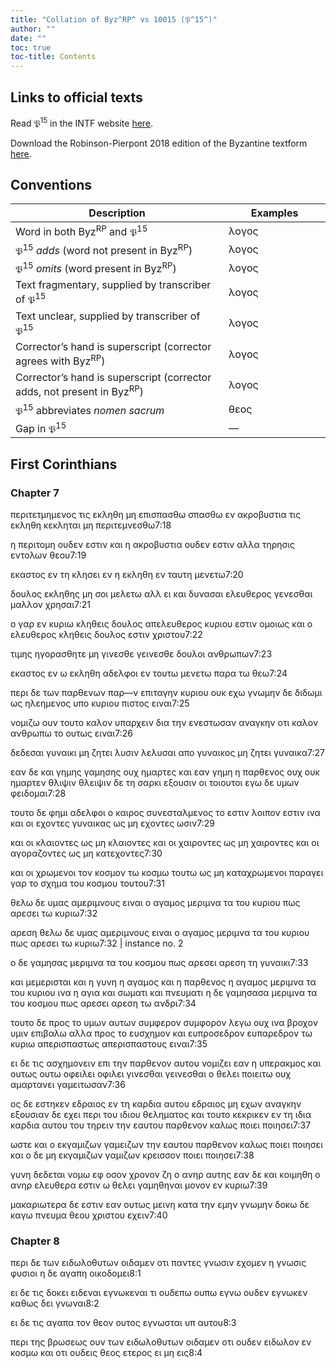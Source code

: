 ```yaml
---
title: "Collation of Byz^RP^ vs 10015 (𝔓^15^)"
author: ""
date: ""
toc: true
toc-title: Contents
---
```


::: {.callout-note appearance="minimal" icon="false" collapse="true"}
# Links to official texts

Read 𝔓^15^ in the INTF website [here](https://ntvmr.uni-muenster.de/manuscript-workspace?docID=10015).

Download the Robinson-Pierpont 2018 edition of the Byzantine textform [here](https://web.archive.org/web/20210413060536/https://byzantinetext.com/wp-content/uploads/2021/03/robinson-pierpont-2018-gnt-edition.pdf).


:::


::: {.callout-note appearance="minimal" icon="false" collapse="true"}
# Conventions

| Description                                                              	| Examples                           	|
|--------------------------------------------------------------------------	|------------------------------------	|
| Word in both Byz^RP^ and 𝔓^15^                                   	| λογος                              	|
| 𝔓^15^ *adds* (word not present in Byz^RP^)                       	| [λογος]{.greek-added}            	|
| 𝔓^15^ *omits* (word present in Byz^RP^)                          	| [λογος]{.greek-omitted}          	|
| Text fragmentary, supplied by transcriber of 𝔓^15^               	| [λογος]{.greek-supplied}         	|
| Text unclear, supplied by transcriber of 𝔓^15^                   	| [λογος]{.unclear}                	|
| Corrector's hand is superscript (corrector agrees with Byz^RP^)          	| [λογος]{.corr}                   	|
| Corrector's hand is superscript (corrector adds, not present in Byz^RP^) 	| [[λογος]{.corr}]{.greek-added} 	|
| 𝔓^15^ abbreviates *nomen sacrum*                                 	| [θεος]{.greek-abbr}            	|
| Gap in 𝔓^15^                                                     	| [―]{.gap}                        	|
:::

## First Corinthians

### Chapter 7

[περιτετμημενος]{.greek-omitted} [τις]{.greek-omitted} [εκληθη]{.greek-omitted} [μη]{.greek-omitted} [επισπασθω]{.greek-omitted} [[σπα]{.greek-supplied}σθω]{.greek-added} εν ακροβυστια τις [εκληθη]{.greek-omitted} [κε[κλη]{.greek-supplied}[ται]{.greek-supplied}]{.greek-added} μη περιτεμνεσθω[7:18]{.aside}

η περι[τ]{.unclear}[ο]{.greek-supplied}[μη]{.greek-supplied} ουδεν εστιν και η ακροβυστια [ουδ]{.greek-supplied}εν εστιν αλλα τηρησις εντολ[ω]{.unclear}ν [θεου]{.greek-abbr}[7:19]{.aside}

εκαστο[ς]{.unclear} εν τη κλ[η]{.unclear}σει [εν]{.greek-added} η εκ[λη]{.unclear}[θη]{.greek-supplied} εν ταυτη μενετω[7:20]{.aside}

δουλος ε[κ]{.unclear}λη[θη]{.greek-supplied}[ς]{.unclear} μη σοι μελετω αλλ ει και δυ[ν]{.unclear}α[σαι]{.greek-supplied} ελευθερος γενεσθαι μαλλον χρη[σαι]{.greek-supplied}[7:21]{.aside}

ο γαρ εν [κυριω]{.greek-abbr} κληθεις δουλ[ο]{.unclear}ς α[π]{.unclear}ε[λε]{.greek-supplied}[υ]{.unclear}θερος [κυριου]{.greek-abbr} εστιν ομοιως [και]{.greek-omitted} ο ελ[ευ]{.unclear}[θερ]{.greek-supplied}ος κληθεις δουλος εστιν [χριστου]{.greek-abbr}[7:22]{.aside}

[τι]{.greek-supplied}[μ]{.unclear}ης ηγορασθητε μη γινεσθε [[γεινεσθε]{.corr}]{.greek-added} [δο]{.greek-supplied}υλοι [ανθρωπων]{.greek-abbr}[7:23]{.aside}

εκ[α]{.unclear}στος εν ω εκλ[η]{.greek-supplied}[θη]{.greek-supplied} αδελφοι εν τ[ου]{.unclear}τω μενετω πα[ρα]{.greek-supplied} [[τω]{.greek-supplied}]{.greek-added} [θεω]{.greek-abbr}[7:24]{.aside}

[π]{.unclear}[ερι]{.greek-supplied} [δ]{.unclear}[ε]{.greek-supplied} [τ]{.greek-supplied}[ων]{.unclear} [παρθενων]{.greek-omitted} [παρ[―]{.gap}[ν]{.unclear}]{.greek-added} ε[πι]{.greek-supplied}[τ]{.unclear}αγην [κυριου]{.greek-abbr} [ουκ]{.greek-supplied} [εχω]{.greek-supplied} [γ]{.greek-supplied}νω[μη]{.unclear}ν δε δ[ι]{.greek-supplied}[δ]{.greek-supplied}[ω]{.unclear}μι ως η[λ]{.unclear}[εημε]{.greek-supplied}νος υπο [κυριου]{.greek-abbr} πιστο[ς]{.greek-supplied} [ει]{.greek-supplied}[ν]{.unclear}αι[7:25]{.aside}

νομι[ζω]{.unclear} ο[υ]{.greek-supplied}ν τουτο καλο[ν]{.unclear} [υ]{.unclear}[πα]{.greek-supplied}ρχει[ν]{.unclear} δ[ι]{.unclear}[α]{.greek-supplied} [τ]{.unclear}η[ν]{.unclear} ενε[σ]{.greek-supplied}τωσαν [ανα]{.unclear}[γ]{.greek-supplied}[κη]{.greek-supplied}ν οτι [κ]{.unclear}[αλ]{.greek-supplied}ον [ανθρωπω]{.greek-abbr} [τ]{.unclear}[ο]{.greek-supplied} ουτως ειν[αι]{.greek-supplied}[7:26]{.aside}

[δε]{.greek-supplied}δε[σα]{.unclear}[ι]{.greek-supplied} γ[υ]{.unclear}[ν]{.greek-supplied}[α]{.unclear}ικι μη ζητει λυσιν [λελ]{.greek-supplied}υσαι απ[ο]{.greek-supplied} [γ]{.greek-supplied}[υν]{.unclear}α[ικος]{.unclear} μη ζητει [γυ]{.greek-supplied}[ν]{.unclear}αικα[7:27]{.aside}

[ε]{.unclear}[αν]{.greek-supplied} [δ]{.unclear}ε [και]{.greek-supplied} [γημης]{.greek-omitted} [[γ]{.greek-supplied}[α]{.unclear}μησης]{.greek-added} ουχ [η]{.greek-supplied}[μ]{.unclear}αρτες [και]{.greek-supplied} εα[ν]{.greek-supplied} [γη]{.greek-supplied}[μ]{.unclear}η η παρθε[ν]{.greek-supplied}[ο]{.unclear}ς [ουχ]{.greek-omitted} [ουκ]{.greek-added} η[μα]{.greek-supplied}[ρ]{.unclear}τ[εν]{.greek-supplied} [θλιψιν]{.greek-omitted} [[θ]{.greek-supplied}λειψιν]{.greek-added} δε τη [σα]{.greek-supplied}[ρ]{.unclear}κι εξο[υ]{.unclear}[σιν]{.greek-supplied} [οι]{.greek-supplied} [τοιου]{.greek-supplied}τοι εγω δε [υ]{.greek-supplied}[μ]{.unclear}ων φε[ιδομαι]{.greek-supplied}[7:28]{.aside}

[του]{.greek-supplied}[το]{.unclear} δε φημι [αδ]{.greek-supplied}ελφοι [ο]{.unclear} [καιρος]{.greek-supplied} [συνε]{.greek-supplied}[σ]{.unclear}ταλμενος [το]{.greek-omitted} [[εσ]{.greek-supplied}τιν]{.greek-added} λ[οιπον]{.greek-supplied} [εστιν]{.greek-omitted} [ινα]{.greek-supplied} [και]{.greek-supplied} [οι]{.greek-supplied} [εχον]{.unclear}τες γυ[ν]{.greek-supplied}[α]{.unclear}ικας ω[ς]{.greek-supplied} [μη]{.greek-supplied} [εχον]{.greek-supplied}[τ]{.unclear}ες ωσιν[7:29]{.aside}

και [οι]{.greek-supplied} κλαιο[ν]{.unclear}[τες]{.greek-supplied} [ως]{.greek-supplied} [μ]{.greek-supplied}[η]{.unclear} κλαιοντες [κα]{.greek-supplied}ι οι χαι[ροντες]{.greek-supplied} [ως]{.greek-supplied} μη χαιρον[τε]{.greek-supplied}ς και οι [αγοραζον]{.greek-supplied}[τ]{.unclear}ε[ς]{.unclear} [ω]{.unclear}ς μη κα[τε]{.greek-supplied}χοντες[7:30]{.aside}

[και]{.greek-supplied} [οι]{.greek-supplied} [χρω]{.greek-supplied}με[ν]{.unclear}οι [τον]{.greek-added} [κο[σμ]{.greek-supplied}ον]{.greek-added} [τω]{.greek-omitted} [κοσμω]{.greek-omitted} [τουτω]{.greek-omitted} ως μ[η]{.greek-supplied} [καταχρω]{.greek-supplied}μενοι πα[ρ]{.unclear}α[γε]{.greek-supplied}[ι]{.unclear} γαρ το [σ]{.unclear}[χημα]{.greek-supplied} [του]{.greek-supplied} [κοσμου]{.greek-abbr} τουτου[7:31]{.aside}

[θε]{.greek-supplied}λω δε υ[μ]{.unclear}[ας]{.greek-supplied} [αμερι]{.greek-supplied}[μ]{.unclear}νους ειναι [ο]{.greek-supplied} [α]{.greek-supplied}γαμος [μεριμνα]{.greek-supplied} [τα]{.greek-supplied} του [κυριου]{.greek-abbr} π[ως]{.unclear} [αρεσει]{.greek-omitted} [τω]{.greek-omitted} [κυριω]{.greek-omitted}[7:32]{.aside}

[[αρεσ]{.greek-supplied}η]{.greek-added} [θελω]{.greek-omitted} [δε]{.greek-omitted} [υμας]{.greek-omitted} [αμεριμνους]{.greek-omitted} [ειναι]{.greek-omitted} [ο]{.greek-omitted} [αγαμος]{.greek-omitted} [μεριμνα]{.greek-omitted} [τα]{.greek-omitted} [του]{.greek-omitted} [κυριου]{.greek-omitted} [πως]{.greek-omitted} [αρεσει]{.greek-omitted} τω [κυριω]{.greek-abbr}[7:32 | instance no. 2]{.aside}

ο δε γαμησας με[ρ]{.unclear}[ιμνα]{.greek-supplied} [τα]{.greek-supplied} του [κοσμου]{.greek-abbr} πως [αρεσει]{.greek-omitted} [αρεση]{.greek-added} τη γυν[αικι]{.greek-supplied}[7:33]{.aside}

[κ[α]{.unclear}ι]{.greek-added} μεμερισται και η γυνη [[η]{.unclear}]{.greek-added} [[αγα]{.greek-supplied}μος]{.greek-added} και η παρθενος [η]{.greek-omitted} [αγαμος]{.greek-omitted} μεριμν[α]{.greek-supplied} [τα]{.greek-supplied} [του]{.greek-supplied} [κυριου]{.greek-abbr} ινα η αγια και σωματι και [πνευματι]{.greek-abbr} [η]{.unclear} [δε]{.unclear} γαμη[σ]{.unclear}ασα μεριμνα τα το[υ]{.greek-supplied} [κοσμου]{.greek-abbr} πως [αρεσει]{.greek-omitted} [αρεση]{.greek-added} τω ανδρι[7:34]{.aside}

τουτο δ[ε]{.greek-supplied} [προς]{.greek-supplied} το υμων [αυτων]{.greek-omitted} [συμφερον]{.greek-omitted} [συμφορον]{.greek-added} λεγω ου[χ]{.greek-supplied} [ινα]{.greek-supplied} βροχον υμιν επιβα[λ]{.unclear}ω αλλα [π]{.unclear}[ρος]{.greek-supplied} [τ]{.unclear}ο ευσχημον και [ευπροσεδρον]{.greek-omitted} [[ευ]{.unclear}παρεδρο[ν]{.greek-supplied}]{.greek-added} [τω]{.greek-supplied} [κυριω]{.greek-abbr} [απερισπαστως]{.greek-omitted} [απερισπαστους]{.greek-added} [[ε]{.unclear}ιναι]{.greek-added}[7:35]{.aside}

[ε]{.unclear}[ι]{.greek-supplied} [δε]{.greek-supplied} [τ]{.unclear}ις ασχημονε[ι]{.unclear}ν επι την παρ[θενον]{.greek-supplied} αυτου νομιζει εαν [η]{.unclear} υπερακ[μος]{.greek-supplied} και [ουτως]{.greek-omitted} [ουτω]{.greek-added} [οφειλει]{.greek-omitted} [ο[φ]{.unclear}ιλ[ε]{.unclear}ι]{.greek-added} [γινεσθαι]{.greek-omitted} [γει[ν]{.unclear}εσθαι]{.greek-added} ο [θελει]{.greek-supplied} [ποιειτ]{.greek-supplied}[ω]{.unclear} ο[υχ]{.greek-supplied} [αμαρταν]{.greek-supplied}ει γαμ[ε]{.unclear}[ιτω]{.greek-supplied}[σαν]{.unclear}[7:36]{.aside}

[ος]{.greek-supplied} [δ]{.greek-supplied}ε ε[σ]{.unclear}[τηκεν]{.greek-supplied} [εδραιος]{.greek-omitted} [εν]{.greek-omitted} [τη]{.greek-supplied} καρδια [α[υτου]{.greek-supplied}]{.greek-added} [εδρ[αι]{.unclear}ος]{.greek-added} μ[η]{.unclear} εχω[ν]{.unclear} [ανα]{.greek-supplied}[γ]{.unclear}κην εξ[ουσι]{.greek-supplied}[αν]{.greek-supplied} δε εχει [π]{.unclear}ερι του [ι]{.unclear}[δ]{.greek-supplied}[ιου]{.unclear} θελη[μα]{.greek-supplied}[το]{.greek-supplied}[ς]{.unclear} και τ[ο]{.unclear}[υ]{.greek-supplied}το κ[εκρ]{.unclear}[ικ]{.greek-supplied}[ε]{.unclear}ν [εν]{.greek-omitted} τη [ι[δ]{.unclear}[ια]{.greek-supplied}]{.greek-added} [κ]{.unclear}αρδια [αυτου]{.greek-omitted} [του]{.greek-omitted} τ[ηρ]{.unclear}ειν τη[ν]{.unclear} [ε]{.unclear}αυτου [π]{.unclear}[αρθε]{.greek-supplied}νον καλως [ποιει]{.greek-omitted} [ποιησ[ει]{.greek-supplied}]{.greek-added}[7:37]{.aside}

ωστε κα[ι]{.greek-supplied} [ο]{.greek-supplied} [εκγαμιζων]{.greek-omitted} [[γα]{.greek-supplied}μ[ε]{.unclear}ιζων]{.greek-added} [τη[ν]{.greek-supplied}]{.greek-added} [[εα]{.greek-supplied}υ[του]{.greek-supplied}]{.greek-added} [[π]{.greek-supplied}αρθενο[ν]{.unclear}]{.greek-added} [κα]{.greek-supplied}λως [ποιει]{.greek-omitted} [ποιησ[ε]{.unclear}[ι]{.greek-supplied}]{.greek-added} [[κ]{.greek-supplied}[α]{.unclear}ι]{.greek-added} ο [δε]{.greek-omitted} [μη]{.greek-supplied} [εκγαμιζων]{.greek-omitted} [γαμιζ[ω]{.unclear}[ν]{.greek-supplied}]{.greek-added} κρεισσον [ποιει]{.greek-omitted} [[π]{.unclear}[οιησ]{.greek-supplied}ει]{.greek-added}[7:38]{.aside}

[γ]{.unclear}υνη δε[δεται]{.greek-supplied} [νομω]{.greek-omitted} εφ οσον χρ[ο]{.unclear}[νον]{.greek-supplied} [ζη]{.unclear} [ο]{.greek-supplied} [αν]{.greek-supplied}ηρ αυ[τ]{.unclear}[ης]{.greek-supplied} εαν δε [και]{.greek-omitted} κ[ο]{.unclear}[ιμηθη]{.greek-supplied} [ο]{.greek-supplied} [αν]{.greek-supplied}[η]{.unclear}ρ ελευ[θε]{.greek-supplied}ρα εστι[ν]{.unclear} [ω]{.greek-supplied} [θελει]{.greek-supplied} [γαμ]{.greek-supplied}ηθην[αι]{.greek-supplied} [μο]{.greek-supplied}νον εν [κυριω]{.greek-abbr}[7:39]{.aside}

[μακαριω]{.greek-supplied}[τ]{.unclear}ερα δε [εστιν]{.greek-supplied} εαν ο[υτ]{.unclear}ως [μ]{.unclear}[εινη]{.greek-supplied} [κατ]{.greek-supplied}[α]{.unclear} την ε[μ]{.unclear}[ην]{.greek-supplied} γνωμην δ[οκω]{.greek-supplied} [δε]{.greek-supplied} [κα]{.greek-supplied}[γω]{.unclear} [πνευμα]{.greek-abbr} [θεου]{.greek-omitted} [[χριστου]{.greek-abbr}]{.greek-added} [ε]{.greek-supplied}χειν[7:40]{.aside}

### Chapter 8

[π]{.unclear}[ερι]{.greek-supplied} [δε]{.greek-supplied} [τω]{.greek-supplied}[ν]{.unclear} ειδω[λ]{.unclear}[οθυτων]{.greek-supplied} οι[δ]{.unclear}αμεν οτ[ι]{.unclear} [παντες]{.greek-supplied} [γ]{.greek-supplied}νωσιν [εχο]{.greek-supplied}μεν η γνω[σις]{.greek-supplied} [φυσιοι]{.greek-supplied} η δε α[γ]{.unclear}[απη]{.greek-supplied} οικοδομει[8:1]{.aside}

[ει]{.greek-supplied} [δε]{.greek-omitted} [τις]{.greek-supplied} [δοκ]{.greek-supplied}ει [ειδεναι]{.greek-omitted} [εγν[ω]{.unclear}[κε]{.greek-supplied}ναι]{.greek-added} τι [ουδεπω]{.greek-omitted} [ου[π]{.unclear}[ω]{.greek-supplied}]{.greek-added} [[εγνω]{.greek-supplied}]{.greek-added} [ουδεν]{.greek-omitted} [εγνωκεν]{.greek-omitted} [κ]{.greek-supplied}[α]{.unclear}θως δε[ι]{.greek-supplied} [γνω]{.greek-supplied}ναι[8:2]{.aside}

ει δε [τι]{.unclear}[ς]{.greek-supplied} [αγαπα]{.greek-supplied} [το]{.greek-supplied}ν [θεον]{.greek-abbr} ο[υ]{.unclear}[τος]{.greek-supplied} ε[γ]{.unclear}νωσται υ[π]{.greek-supplied} [αυτου]{.greek-supplied}[8:3]{.aside}

περι [τ]{.unclear}[ης]{.greek-supplied} [βρωσεως]{.greek-omitted} [ουν]{.greek-omitted} [των]{.greek-omitted} [ειδωλοθυτων]{.greek-omitted} [οιδαμεν]{.greek-omitted} [οτι]{.greek-omitted} [ουδεν]{.greek-omitted} [ειδωλον]{.greek-omitted} [εν]{.greek-omitted} [κοσμω]{.greek-omitted} [και]{.greek-omitted} [οτι]{.greek-omitted} [ουδεις]{.greek-omitted} [θεος]{.greek-omitted} [ετερος]{.greek-omitted} [ει]{.greek-omitted} [μη]{.greek-omitted} [εις]{.greek-omitted}[8:4]{.aside}

